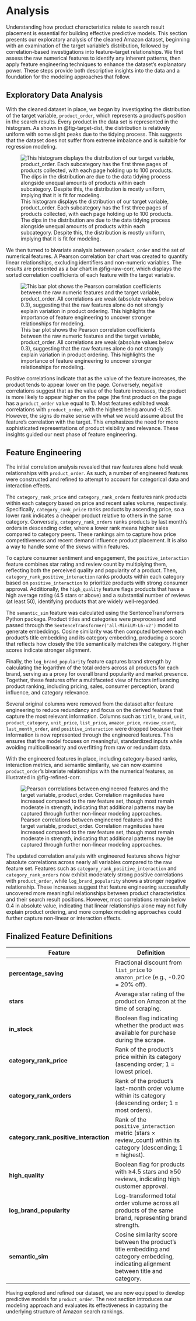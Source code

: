 # Analysis

Understanding how product characteristics relate to search result placement is essential for building effective predictive models. This section presents our exploratory analysis of the cleaned Amazon dataset, beginning with an examination of the target variable’s distribution, followed by correlation-based investigations into feature–target relationships. We first assess the raw numerical features to identify any inherent patterns, then apply feature engineering techniques to enhance the dataset’s explanatory power. These steps provide both descriptive insights into the data and a foundation for the modeling approaches that follow.

## Exploratory Data Analysis

With the cleaned dataset in place, we began by investigating the distribution of the target variable, `product_order`, which represents a product’s position in the search results. Every product in the data set is represented in the histogram. As shown in @fig-target-dist, the distribution is relatively uniform with some slight peaks due to the tidying process. This suggests that the dataset does not suffer from extreme imbalance and is suitable for regression modeling.

![This histogram displays the distribution of our target variable, product_order. Each subcategory has the first three pages of products collected, with each page holding up to 100 products. The dips in the distribution are due to the data tidying process alongside unequal amounts of products within each subcategory. Despite this, the distribution is mostly uniform, implying that it is fit for modeling.](images/target_dist.png){#fig-target-dist}

We then turned to bivariate analysis between `product_order` and the set of numerical features. A Pearson correlation bar chart was created to quantify linear relationships, excluding identifiers and non-numeric variables. The results are presented as a bar chart in @fig-raw-corr, which displays the sorted correlation coefficients of each feature with the target variable.

![This bar plot shows the Pearson correlation coefficients between the raw numeric features and the target variable, product_order. All correlations are weak (absolute values below 0.3), suggesting that the raw features alone do not strongly explain variation in product ordering. This highlights the importance of feature engineering to uncover stronger relationships for modeling. ](images/initial_corr.png){#fig-raw-corr}

Positive correlations indicate that as the value of the feature increases, the product tends to appear lower on the page. Conversely, negative correlations suggest that as the value of the feature increases, the product is more likely to appear higher on the page (the first product on the page has a `product_order` value equal to 1). Most features exhibited weak correlations with `product_order`, with the highest being around -0.25. However, the signs do make sense with what we would assume about the feature’s correlation with the target. This emphasizes the need for more sophisticated representations of product visibility and relevance. These insights guided our next phase of feature engineering.

## Feature Engineering

The initial correlation analysis revealed that raw features alone held weak relationships with `product_order`. As such, a number of engineered features were constructed and refined to attempt to account for categorical data and interaction effects.

The `category_rank_price` and `category_rank_orders` features rank products within each category based on price and recent sales volume, respectively. Specifically, `category_rank_price` ranks products by ascending price, so a lower rank indicates a cheaper product relative to others in the same category. Conversely, `category_rank_orders` ranks products by last month’s orders in descending order, where a lower rank means higher sales compared to category peers. These rankings aim to capture how price competitiveness and recent demand influence product placement. It is also a way to handle some of the skews within features.

To capture consumer sentiment and engagement, the `positive_interaction` feature combines star rating and review count by multiplying them, reflecting both the perceived quality and popularity of a product. Then, `category_rank_positive_interaction` ranks products within each category based on `positive_interaction` to prioritize products with strong consumer approval. Additionally, the `high_quality` feature flags products that have a high average rating (4.5 stars or above) and a substantial number of reviews (at least 50), identifying products that are widely well-regarded.

The `semantic_sim` feature was calculated using the SentenceTransformers Python package. Product titles and categories were preprocessed and passed through the `SentenceTransformer('all-MiniLM-L6-v2')` model to generate embeddings. Cosine similarity was then computed between each product’s title embedding and its category embedding, producing a score that reflects how closely the title semantically matches the category. Higher scores indicate stronger alignment.

Finally, the `log_brand_popularity` feature captures brand strength by calculating the logarithm of the total orders across all products for each brand, serving as a proxy for overall brand popularity and market presence. Together, these features offer a multifaceted view of factors influencing product ranking, including pricing, sales, consumer perception, brand influence, and category relevance.

Several original columns were removed from the dataset after feature engineering to reduce redundancy and focus on the derived features that capture the most relevant information. Columns such as `title`, `brand`, `unit`, `product_category`, `unit_price`, `list_price`, `amazon_price`, `review_count`, `last_month_order`, and `positive_interaction` were dropped because their information is now represented through the engineered features. This ensures that the model focuses on meaningful, standardized inputs while avoiding multicollinearity and overfitting from raw or redundant data.

With the engineered features in place, including category-based ranks, interaction metrics, and semantic similarity, we can now examine `product_order`’s bivariate relationships with the numerical features, as illustrated in @fig-refined-corr.

![Pearson correlations between engineered features and the target variable, product_order. Correlation magnitudes have increased compared to the raw feature set, though most remain moderate in strength, indicating that additional patterns may be captured through further non-linear modeling approaches.](images/refined_corr.png){#fig-refined-corr}

The updated correlation analysis with engineered features shows higher absolute correlations across nearly all variables compared to the raw feature set. Features such as `category_rank_positive_interaction` and `category_rank_orders` now exhibit moderately strong positive correlations with `product_order`, while `log_brand_popularity` shows a stronger negative relationship. These increases suggest that feature engineering successfully uncovered more meaningful relationships between product characteristics and their search result positions. However, most correlations remain below 0.4 in absolute value, indicating that linear relationships alone may not fully explain product ordering, and more complex modeling approaches could further capture non-linear or interaction effects.

::: {.callout-note collapse="true"}
## Finalized Feature Definitions

| Feature | Definition |
|---------|------------|
| **percentage_saving** | Fractional discount from `list_price` to `amazon_price` (e.g., -0.20 = 20% off). |
| **stars** | Average star rating of the product on Amazon at the time of scraping. |
| **in_stock** | Boolean flag indicating whether the product was available for purchase during the scrape. |
| **category_rank_price** | Rank of the product’s price within its category (ascending order; 1 = lowest price). |
| **category_rank_orders** | Rank of the product’s last-month order volume within its category (descending order; 1 = most orders). |
| **category_rank_positive_interaction** | Rank of the `positive_interaction` metric (stars × review_count) within its category (descending; 1 = highest). |
| **high_quality** | Boolean flag for products with ≥4.5 stars and ≥50 reviews, indicating high customer approval. |
| **log_brand_popularity** | Log-transformed total order volume across all products of the same brand, representing brand strength. |
| **semantic_sim** | Cosine similarity score between the product’s title embedding and category embedding, indicating alignment between title and category. |

:::

Having explored and refined our dataset, we are now equipped to develop predictive models for `product_order`. The next section introduces our modeling approach and evaluates its effectiveness in capturing the underlying structure of Amazon search rankings.
